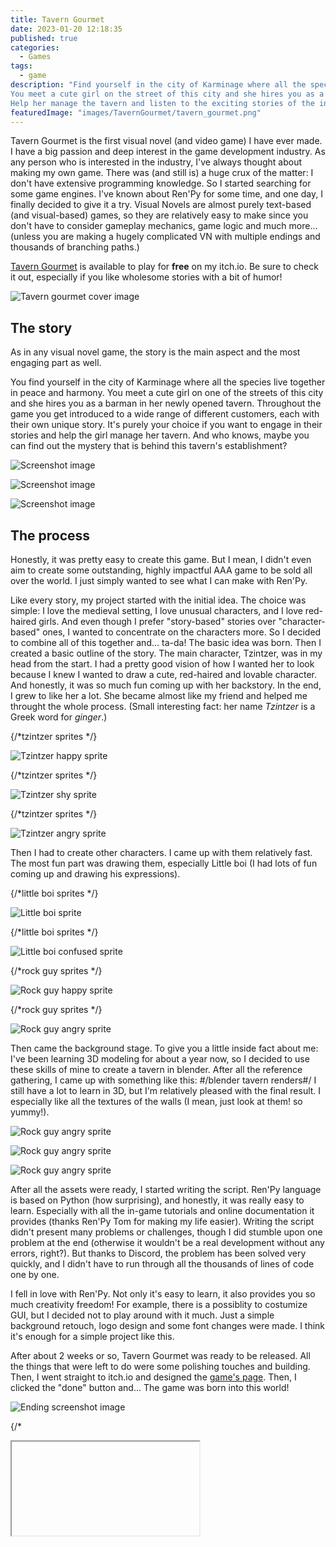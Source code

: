 ```yaml
---
title: Tavern Gourmet
date: 2023-01-20 12:18:35
published: true
categories:
  - Games
tags:
  - game
description: "Find yourself in the city of Karminage where all the species live together in peace and harmony. 
You meet a cute girl on the street of this city and she hires you as a barman in her newly opened tavern. 
Help her manage the tavern and listen to the exciting stories of the inhabitants of this city!"
featuredImage: "images/TavernGourmet/tavern_gourmet.png"
---
```


Tavern Gourmet is the first visual novel (and video game) I have ever made. I have a big passion and deep interest in the game development industry. As any person who is interested in the industry, I've always thought about making my own game.
There was (and still is) a huge crux of the matter: I don't have extensive programming knowledge. So I started searching for some game engines.
I've known about Ren'Py for some time, and one day, I finally decided to give it a try. Visual Novels are almost purely text-based (and visual-based) games, so they are relatively easy to make since you don't have to consider gameplay mechanics, game logic and much more... (unless you are making a hugely complicated VN with multiple endings and thousands of branching paths.)

[Tavern Gourmet](https://aclypse-ace.itch.io/tavern-gourmet) is available to play for **free** on my itch.io. Be sure to check it out, especially if you like wholesome stories with a bit of humor!

<div class="image-container">
    <p>
        <img
        src="images/TavernGourmet/taverngourmet_cover.png"
        alt="Tavern gourmet cover image"
        title="Tavern gourmet cover image"
        >
    </p>
</div>

## The story

As in any visual novel game, the story is the main aspect and the most engaging part as well.

You find yourself in the city of Karminage where all the species live together in peace and harmony.
You meet a cute girl on one of the streets of this city and she hires you as a barman in her newly opened tavern. Throughout the game you get introduced to a wide range of different customers, each with their own unique story.
It's purely your choice if you want to engage in their stories and help the girl manage her tavern. And who knows, maybe you can find out the mystery that is behind this tavern's establishment?

<div class="image-container">
    <p>
        <img
        src="images/TavernGourmet/tavern-gourmet-screenshot-1.jpg"
        alt="Screenshot image"
        title="Tavern Gourmet screenshot"
        >
    </p>
</div>
<div class="image-container">
    <p>
        <img
        src="images/TavernGourmet/tavern-gourmet-screenshot-3.jpg"
        alt="Screenshot image"
        title="Tavern Gourmet screenshot"
        >
    </p>
</div>
<div class="image-container">
    <p>
        <img
        src="images/TavernGourmet/tavern-gourmet-screenshot-4.jpg"
        alt="Screenshot image"
        title="Tavern Gourmet screenshot"
        >
    </p>
</div>

## The process

Honestly, it was pretty easy to create this game. But I mean, I didn't even aim to create some outstanding, highly impactful AAA game to be sold all over the world. I just simply wanted to see what I can make with Ren'Py.

Like every story, my project started with the initial idea. The choice was simple: I love the medieval setting, I love unusual characters, and I love red-haired girls. And even though I prefer "story-based" stories over "character-based" ones, I wanted to concentrate on the characters more. So I decided to combine all of this together and... ta-da! The basic idea was born.
Then I created a basic outline of the story. The main character, Tzintzer, was in my head from the start. I had a pretty good vision of how I wanted her to look because I knew I wanted to draw a cute, red-haired and lovable character. And honestly, it was so much fun coming up with her backstory. In the end, I grew to like her a lot. She became almost like my friend and helped me throught the whole process. (Small interesting fact: her name _Tzintzer_ is a Greek word for _ginger_.)

 <div class="image-container"> {/*tzintzer sprites */}
    <p>
        <img
        src="images/TavernGourmet/tzintzer-happy.png"
        alt="Tzintzer happy sprite"
        title="Tzintzer happy sprite"
        >
    </p>
</div>
<div class="image-container"> {/*tzintzer sprites */}
    <p>
        <img
        src="images/TavernGourmet/tzintzer-shy.png"
        alt="Tzintzer shy sprite"
        title="Tzintzer shy sprite"
        >
    </p>
</div>
<div class="image-container"> {/*tzintzer sprites */}
    <p>
        <img
        src="images/TavernGourmet/tzintzer-angry.png"
        alt="Tzintzer angry sprite"
        title="Tzintzer angry sprite"
        >
    </p>
</div>

Then I had to create other characters. I came up with them relatively fast. The most fun part was drawing them, especially Little boi (I had lots of fun coming up and drawing his expressions).

<div class="image-container"> {/*little boi sprites */}
    <p>
        <img
        src="images/TavernGourmet/boi-neutral.png"
        alt="Little boi sprite"
        title="Little boi sprite"
        >
    </p>
</div>
<div class="image-container"> {/*little boi sprites */}
    <p>
        <img
        src="images/TavernGourmet/boi-confused.png"
        alt="Little boi confused sprite"
        title="Little boi confused sprite"
        >
    </p>
</div>

<div class="image-container">{/*rock guy sprites */}
    <p>
        <img
        src="images/TavernGourmet/rockguy-happy.png"
        alt="Rock guy happy sprite"
        title="Rock guy happy sprite"
        >
    </p>
</div>
<div class="image-container">{/*rock guy sprites */}
    <p>
        <img
        src="images/TavernGourmet/rockguy-angry.png"
        alt="Rock guy angry sprite"
        title="Rock guy angry sprite"
        >
    </p>
</div>

Then came the background stage. To give you a little inside fact about me: I've been learning 3D modeling for about a year now, so I decided to use these skills of mine to create a tavern in blender. After all the reference gathering, I came up with something like this:
#/blender tavern renders#/
I still have a lot to learn in 3D, but I'm relatively pleased with the final result. I especially like all the textures of the walls (I mean, just look at them! so yummy!).

<div class="image-container">
    <p>
        <img
        src="images/TavernGourmet/texture-detail.jpg"
        alt="Rock guy angry sprite"
        title="Rock guy angry sprite"
        >
    </p>
</div>
<div class="image-container">
    <p>
        <img
        src="images/TavernGourmet/bottles-detail.jpg"
        alt="Rock guy angry sprite"
        title="Rock guy angry sprite"
        >
    </p>
</div>
<div class="image-container">
    <p>
        <img
        src="images/TavernGourmet/chair-detail.jpg"
        alt="Rock guy angry sprite"
        title="Rock guy angry sprite"
        >
    </p>
</div>

After all the assets were ready, I started writing the script. Ren'Py language is based on Python (how surprising), and honestly, it was really easy to learn. Especially with all the in-game tutorials and online documentation it provides (thanks Ren'Py Tom for making my life easier). Writing the script didn't present many problems or challenges, though I did stumble upon one problem at the end (otherwise it wouldn't be a real development without any errors, right?). But thanks to Discord, the problem has been solved very quickly, and I didn't have to run through all the thousands of lines of code one by one.

I fell in love with Ren'Py. Not only it's easy to learn, it also provides you so much creativity freedom! For example, there is a possiblity to costumize GUI, but I decided not to play around with it much. Just a simple background retouch, logo design and some font changes were made. I think it's enough for a simple project like this.

After about 2 weeks or so, Tavern Gourmet was ready to be released. All the things that were left to do were some polishing touches and building. Then, I went straight to itch.io and designed the [game's page](https://aclypse-ace.itch.io/tavern-gourmet). Then, I clicked the "done" button and... The game was born into this world!

<div class="image-container">
    <p>
        <img
        src="images/TavernGourmet/tavern-gourmet-screenshot-5.jpg"
        alt="Ending screenshot image"
        title="Tavern Gourmet ending"
        >
    </p>
</div>

{/\* <div class="iframe">

<p>
<iframe
        scr="https://aclypse-ace.itch.io/tavern-gourmet"
        alt="The game's page on itch.io"
        title="Tavern Gourmet iframe"
        >
</p>

</div> */}

## Conclusion

Despite all the challenges I faced, I did find myself enjoying the whole process of being an "indie game developer". From coming up with the story idea all the way to the coding and publishing, all stages brought meaningful challenges and excitement along with them to me. Also, my brain is full of many interesting stories which sit in my head and wait patiently until they will be thrown into this world. Visual novels are a great and interactive way to present those stories.
Therefore, I can assure you this isn't my last game project, and you can expect more from me in the future.

Tavern Gourmet is a passion project combining unique characters with an engaging story. If you're looking for a fun way to pass the time, this game is definitely worth checking out. So why not head over to itch.io and give [Tavern Gourmet](https://aclypse-ace.itch.io/tavern-gourmet) a try?

There are 5 endings in total and approximately 20+ minutes of play-time.
All credits, further information and the game itself are listed on the game's [itch.io page](https://aclypse-ace.itch.io/tavern-gourmet).
